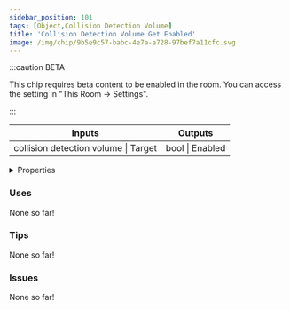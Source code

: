 ```yaml
---
sidebar_position: 101
tags: [Object,Collision Detection Volume]
title: 'Collision Detection Volume Get Enabled'
image: /img/chip/9b5e9c57-babc-4e7a-a728-97bef7a11cfc.svg
---
```




:::caution BETA

This chip requires beta content to be enabled in the room. You can access the setting in "This Room -> Settings".

:::

<IChip uuid="9b5e9c57-babc-4e7a-a728-97bef7a11cfc"/>

<table><thead><tr><th>Inputs</th><th>Outputs</th></tr></thead><tbody><tr><td>collision detection volume | Target</td><td>bool | Enabled</td></tr></tbody></table>

<details>
  <summary>Properties</summary>
  <div>
    <div>
    <table>
      <tbody>
        <tr>
          <td>Is beta required?</td>
          <td>Yes</td>
        </tr>
        <tr>
          <td>Is chip a trolling risk?</td>
          <td>No</td>
        </tr>
        <tr>
          <td>Is chip a role assignment risk?</td>
          <td>No</td>
        </tr>
        <tr>
          <td>Chip UUID</td>
          <td>9b5e9c57-babc-4e7a-a728-97bef7a11cfc</td>
        </tr>
        <tr>
          <td>Room availability</td>
          <td>Available everywhere</td>
        </tr>
      </tbody>
    </table>
    </div>
  </div>
</details>

### Uses

None so far!

### Tips

None so far!

### Issues

None so far!